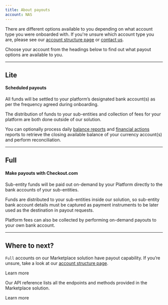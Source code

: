 ```yaml
---
title: About payouts
account: NAS
---
```


There are different options available to you depending on what account type you were onboarded with. If you're unsure which account type you are, please see our [account structure page](/marketplaces/account-structure) or [contact us](https://www.checkout.com/contact-us).

Choose your account from the headings below to find out what payout options are available to you.

---

## Lite

#### Scheduled payouts

All funds will be settled to your platform’s designated bank account(s) as per the frequency agreed during onboarding.

The distribution of funds to your sub-entities and collection of fees for your platform are both done outside of our solution.

You can optionally process daily [balance reports](/reporting/reconciliation-reports/balance-reports) and [financial actions](/reporting/reconciliation-reports/financial-actions-reports) reports to retrieve the closing available balance of your currency account(s) and perform reconciliation.

---

## Full

#### Make payouts with Checkout.com

Sub-entity funds will be paid out on-demand by your Platform directly to the bank accounts of your sub-entities. 

Funds are distributed to your sub-entities inside our solution, so sub-entity bank account details must be captured as payment instruments to be later used as the destination in payout requests. 

Platform fees can also be collected by performing on-demand payouts to your own bank account.

---

## Where to next?

<ContentPanel variant="heading" title="Make a payout" imgSrc="/docs/NAS/Marketplaces/about-making-payouts.svg">

`Full` accounts on our Marketplace solution have payout capability. If you’re unsure, take a look at our [account structure page](/marketplaces/account-structure).

<ButtonLink href="https://docs.checkout.com/four/marketplaces/about-payouts/make-a-payout">Learn more</ButtonLink>
</ContentPanel>
<ContentPanel variant="heading" title="Marketplace API" imgSrc="/docs/NAS/Marketplaces/marketplaces-api.svg">

Our API reference lists all the endpoints and methods provided in the Marketplace solution.

<ButtonLink href="https://api-reference.checkout.com/preview/crusoe/#tag/Marketplace">Learn more</ButtonLink>
</ContentPanel>
